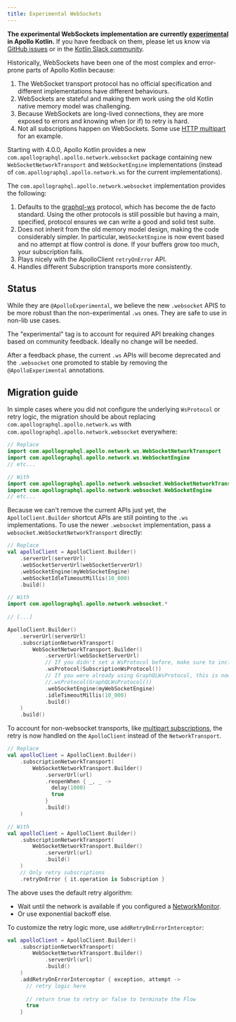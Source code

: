```yaml
---
title: Experimental WebSockets
---
```


<ExperimentalFeature>

**The experimental WebSockets implementation are currently [experimental](https://www.apollographql.com/docs/resources/product-launch-stages/#experimental-features) in Apollo Kotlin.** If you have feedback on them, please let us know via [GitHub issues](https://github.com/apollographql/apollo-kotlin/issues/new?assignees=&labels=Type%3A+Bug&template=bug_report.md) or in the [Kotlin Slack community](https://slack.kotl.in/).

</ExperimentalFeature>

Historically, WebSockets have been one of the most complex and error-prone parts of Apollo Kotlin because:

1. The WebSocket transport protocol has no official specification and different implementations have different behaviours.
2. WebSockets are stateful and making them work using the old Kotlin native memory model was challenging.
3. Because WebSockets are long-lived connections, they are more exposed to errors and knowing when (or if) to retry is hard.
4. Not all subscriptions happen on WebSockets. Some use [HTTP multipart](https://www.apollographql.com/docs/router/executing-operations/subscription-multipart-protocol/) for an example.

Starting with 4.0.0, Apollo Kotlin provides a new `com.apollographql.apollo.network.websocket` package containing new `WebSocketNetworkTransport` and `WebSocketEngine` implementations (instead of `com.apollographql.apollo.network.ws` for the current implementations).

The `com.apollographql.apollo.network.websocket` implementation provides the following:

1. Defaults to the [graphql-ws](https://github.com/enisdenjo/graphql-ws/blob/master/PROTOCOL.md) protocol, which has become the de facto standard. Using the other protocols is still possible but having a main, specified, protocol ensures we can write a good and solid test suite.
2. Does not inherit from the old memory model design, making the code considerably simpler. In particular, `WebSocketEngine` is now event based and no attempt at flow control is done. If your buffers grow too much, your subscription fails.
3. Plays nicely with the ApolloClient `retryOnError` API.
4. Handles different Subscription transports more consistently.

## Status

While they are `@ApolloExperimental`, we believe the new `.websocket` APIS to be more robust than the non-experimental `.ws` ones. They are safe to use in non-lib use cases.

The "experimental" tag is to account for required API breaking changes based on community feedback. Ideally no change will be needed.

After a feedback phase, the current `.ws` APIs will become deprecated and the `.websocket` one promoted to stable by removing the `@ApolloExperimental` annotations. 

## Migration guide

In simple cases where you did not configure the underlying `WsProtocol` or retry logic, the migration should be about replacing `com.apollographql.apollo.network.ws` with `com.apollographql.apollo.network.websocket` everywhere:

```kotlin
// Replace
import com.apollographql.apollo.network.ws.WebSocketNetworkTransport
import com.apollographql.apollo.network.ws.WebSocketEngine
// etc...

// With
import com.apollographql.apollo.network.websocket.WebSocketNetworkTransport
import com.apollographql.apollo.network.websocket.WebSocketEngine
// etc...
```

Because we can't remove the current APIs just yet, the `ApolloClient.Builder` shortcut APIs are still pointing to the `.ws` implementations. To use the newer `.websocket` implementation, pass a `websocket.WebSocketNetworkTransport` directly:

```kotlin
// Replace
val apolloClient = ApolloClient.Builder()
    .serverUrl(serverUrl)
    .webSocketServerUrl(webSocketServerUrl)
    .webSocketEngine(myWebSocketEngine)
    .webSocketIdleTimeoutMillis(10_000)
    .build()

// With
import com.apollographql.apollo.network.websocket.*
    
// [...]

ApolloClient.Builder()
    .serverUrl(serverUrl)
    .subscriptionNetworkTransport(
        WebSocketNetworkTransport.Builder()
            .serverUrl(webSocketServerUrl)
            // If you didn't set a WsProtocol before, make sure to include this 
            .wsProtocol(SubscriptionWsProtocol())
            // If you were already using GraphQLWsProtocol, this is now the default
            //.wsProtocol(GraphQLWsProtocol())
            .webSocketEngine(myWebSocketEngine)
            .idleTimeoutMillis(10_000)
            .build()
    )
    .build()
```

To account for non-websocket transports, like [multipart subscriptions](https://www.apollographql.com/docs/router/executing-operations/subscription-multipart-protocol/), the retry is now handled on the `ApolloClient` instead of the `NetworkTransport`.

```kotlin
// Replace
val apolloClient = ApolloClient.Builder()
    .subscriptionNetworkTransport(
        WebSocketNetworkTransport.Builder()
            .serverUrl(url)
            .reopenWhen { _, _ ->
              delay(1000)
              true
            }
            .build()
    )

// With
val apolloClient = ApolloClient.Builder()
    .subscriptionNetworkTransport(
        WebSocketNetworkTransport.Builder()
            .serverUrl(url)
            .build()
    )
    // Only retry subscriptions
    .retryOnError { it.operation is Subscription }
```

The above uses the default retry algorithm:

* Wait until the network is available if you configured a [NetworkMonitor](network-connectivity).
* Or use exponential backoff else.

To customize the retry logic more, use `addRetryOnErrorInterceptor`:

```kotlin
val apolloClient = ApolloClient.Builder()
    .subscriptionNetworkTransport(
        WebSocketNetworkTransport.Builder()
            .serverUrl(url)
            .build()
    )
    .addRetryOnErrorInterceptor { exception, attempt -> 
      // retry logic here
      
      // return true to retry or false to terminate the Flow
      true
    }
```
